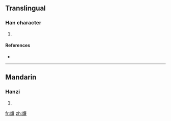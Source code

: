 ==Translingual==

===Han character===
{{Han char|rn=86|rad=火|as=13|sn=17|four=|canj=火戈廿金 (FITC), X火戈廿金 (XFITC)}}

# {{defn|Han|sort=火13}}

====References====
* {{Han ref|kx=0685.080|dkj=19477|dj=1098.010|hdz=32242.010|uh=71EB|ud=29163}}

----

==Mandarin==

===Hanzi===
{{cmn-hanzi|pin=[[lián]] ([[lian2]])|wg=lien<sup>2</sup>}}

# {{defn|Mandarin}}

[[fr:燫]]
[[zh:燫]]